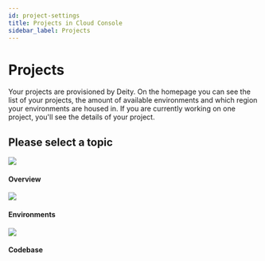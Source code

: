 ```yaml
---
id: project-settings
title: Projects in Cloud Console
sidebar_label: Projects
---
```



# Projects

Your projects are provisioned by Deity. On the homepage you can see the list of your projects, the amount of available environments and which region your environments are housed in. If you are currently working on one project, you'll see the details of your project.


<Notice />

## Please select a topic

<div className="flex mb80 brighten">
  <Card to="/docs/console/project-settings/overview">
    <img src="/img/icons/folders.svg" />
    <h4>Overview</h4>
    <p></p>
  </Card>
  <Card to="/docs/console/project-settings/environments">
    <img src="/img/icons/cloud.svg" />
    <h4>Environments</h4>
    <p></p>
  </Card>
  <Card to="/docs/console/project-settings/codebase">
    <img src="/img/icons/gitfork.svg" />
    <h4>Codebase</h4>
    <p></p>
  </Card>
</div>
